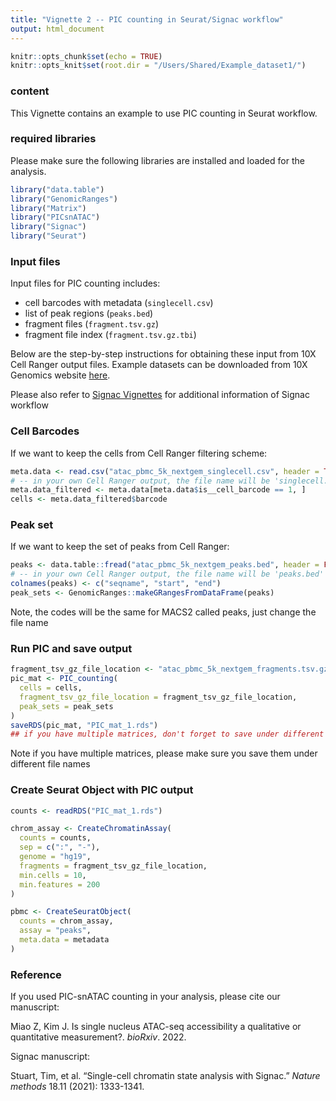 ```yaml
---
title: "Vignette 2 -- PIC counting in Seurat/Signac workflow"
output: html_document
---
```


```r
knitr::opts_chunk$set(echo = TRUE)
knitr::opts_knit$set(root.dir = "/Users/Shared/Example_dataset1/")
```

### content 
This Vignette contains an example to use PIC counting in Seurat workflow. 

### required libraries 
Please make sure the following libraries are installed and loaded for the analysis. 
```r
library("data.table")
library("GenomicRanges")
library("Matrix")
library("PICsnATAC")
library("Signac")
library("Seurat")
```

### Input files

Input files for PIC counting includes:

  * cell barcodes with metadata (`singlecell.csv`)
  * list of peak regions (`peaks.bed`)
  * fragment files (`fragment.tsv.gz`)
  * fragment file index (`fragment.tsv.gz.tbi`)

Below are the step-by-step instructions for obtaining these input from 10X Cell Ranger output files. Example datasets can be downloaded from 10X Genomics website [here](https://www.10xgenomics.com/resources/datasets/5-k-peripheral-blood-mononuclear-cells-pbm-cs-from-a-healthy-donor-next-gem-v-1-1-1-1-standard-2-0-0).

Please also refer to [Signac Vignettes](https://satijalab.org/signac/articles/pbmc_vignette.html) for additional information of Signac workflow

### Cell Barcodes
If we want to keep the cells from Cell Ranger filtering scheme:
```r
meta.data <- read.csv("atac_pbmc_5k_nextgem_singlecell.csv", header = TRUE)
# -- in your own Cell Ranger output, the file name will be 'singlecell.csv'
meta.data_filtered <- meta.data[meta.data$is__cell_barcode == 1, ]
cells <- meta.data_filtered$barcode
```

### Peak set
If we want to keep the set of peaks from Cell Ranger:
```r
peaks <- data.table::fread("atac_pbmc_5k_nextgem_peaks.bed", header = FALSE)
# -- in your own Cell Ranger output, the file name will be 'peaks.bed'
colnames(peaks) <- c("seqname", "start", "end")
peak_sets <- GenomicRanges::makeGRangesFromDataFrame(peaks)
```
Note, the codes will be the same for MACS2 called peaks, just change the file name

### Run PIC and save output
```r
fragment_tsv_gz_file_location <- "atac_pbmc_5k_nextgem_fragments.tsv.gz"
pic_mat <- PIC_counting(
  cells = cells,
  fragment_tsv_gz_file_location = fragment_tsv_gz_file_location,
  peak_sets = peak_sets
)
saveRDS(pic_mat, "PIC_mat_1.rds")
## if you have multiple matrices, don't forget to save under different names
```
Note if you have multiple matrices, please make sure you save them under different file names

### Create Seurat Object with PIC output
```r
counts <- readRDS("PIC_mat_1.rds")

chrom_assay <- CreateChromatinAssay(
  counts = counts,
  sep = c(":", "-"),
  genome = "hg19",
  fragments = fragment_tsv_gz_file_location,
  min.cells = 10,
  min.features = 200
)

pbmc <- CreateSeuratObject(
  counts = chrom_assay,
  assay = "peaks",
  meta.data = metadata
)
```

### Reference
If you used PIC-snATAC counting in your analysis, please cite our manuscript:

Miao Z, Kim J. Is single nucleus ATAC-seq accessibility a qualitative or quantitative measurement?. _bioRxiv_. 2022.

Signac manuscript:

Stuart, Tim, et al. "Single-cell chromatin state analysis with Signac." _Nature methods_ 18.11 (2021): 1333-1341.

